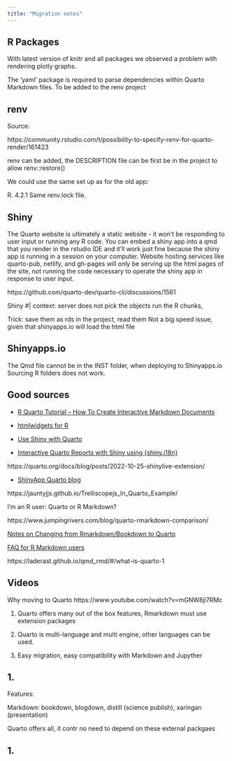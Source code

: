 ```yaml
---
title: "Migration notes"
---
```


## R Packages

With latest version of knitr and all packages we observed a problem with rendering plotly graphs.

The 'yaml' package is required to parse dependencies within Quarto Markdown files. To be added to the renv project

## renv

Source:

https://community.rstudio.com/t/possibility-to-specify-renv-for-quarto-render/161423

renv can be added, the DESCRIPTION file can be first be in the project to allow renv::restore()

We could use the same set up as for the old app:

R. 4.2.1 Same renv.lock file.

## Shiny

The Quarto website is ultimately a static website - it won't be responding to user input or running any R code. You can embed a shiny app into a qmd that you render in the rstudio IDE and it'll work just fine because the shiny app is running in a session on your computer. Website hosting services like quarto-pub, netlify, and gh-pages will only be serving up the html pages of the site, not running the code necessary to operate the shiny app in response to user input.

https://github.com/quarto-dev/quarto-cli/discussions/1561

Shiny #\| context: server does not pick the objects run the R chunks,

Trick: save them as rds in the project, read them Not a big speed issue, given that shinyapps.io will load the html file

## Shinyapps.io

The Qmd file cannot be in the INST folder, when deploying to Shinyapps.io Sourcing R folders does not work.

## Good sources

-   [R Quarto Tutorial -- How To Create Interactive Markdown Documents](https://r-craft.org/r-news/r-quarto-tutorial-how-to-create-interactive-markdown-documents/)

-   [htmlwidgets for R](https://quarto.org/docs/interactive/widgets/htmlwidgets.html)

-   [Use Shiny with Quarto](https://quarto.org/docs/interactive/shiny/)

-   [Interactive Quarto Reports with Shiny using {shiny.i18n}](https://www.r-bloggers.com/2023/03/interactive-quarto-reports-with-shiny-using-shiny-i18n/)

https://quarto.org/docs/blog/posts/2022-10-25-shinylive-extension/

-   [ShinyApp Quarto blog](https://community.rstudio.com/t/shinyapp-in-quarto-blog/159319/2)

https://jauntyjjs.github.io/Trelliscopejs_In_Quarto_Example/

I'm an R user: Quarto or R Markdown?

https://www.jumpingrivers.com/blog/quarto-rmarkdown-comparison/

[Notes on Changing from Rmarkdown/Bookdown to Quarto](https://www.njtierney.com/post/2022/04/11/rmd-to-qmd/)

[FAQ for R Markdown users](https://quarto.org/docs/faq/rmarkdown.html)

https://laderast.github.io/qmd_rmd/#/what-is-quarto-1

## Videos

Why moving to Quarto https://www.youtube.com/watch?v=mGNW8jl7RMc

1.  Quarto offers many out of the box features, Rmarkdown must use extension packages

2.  Quarto is multi-language and multi engine, other languages can be used.

3.  Easy migration, easy compatibility with Markdown and Jupyther

<!-- 4. On Shinyapps.io quarto renders the html file in the project, Rmarkdown renders the Rmd file and executes all the code, which makes it much faster to load in Quarto -->

<!-- See log file Rmarkdown -->

<!-- https://www.shinyapps.io/admin/#/application/5623831/logs -->

<!-- See logfile Quarto -->

<!-- https://www.shinyapps.io/admin/#/application/9456928/logs -->

## 1.

Features:

Markdown: bookdown, blogdown, distill (science publish), xaringan (presentation)

Quarto offers all, it contr no need to depend on these external packgaes

## 1.
